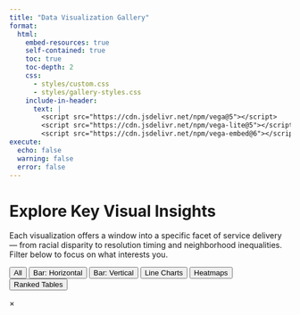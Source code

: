 ```yaml
---
title: "Data Visualization Gallery"
format:
  html:
    embed-resources: true
    self-contained: true
    toc: true
    toc-depth: 2
    css: 
      - styles/custom.css
      - styles/gallery-styles.css
    include-in-header:
      text: |
        <script src="https://cdn.jsdelivr.net/npm/vega@5"></script>
        <script src="https://cdn.jsdelivr.net/npm/vega-lite@5"></script>
        <script src="https://cdn.jsdelivr.net/npm/vega-embed@6"></script>
execute:
  echo: false
  warning: false
  error: false
---
```


# Explore Key Visual Insights

Each visualization offers a window into a specific facet of service delivery — from racial disparity to resolution timing and neighborhood inequalities. Filter below to focus on what interests you.

<div id="viz-filter-container">
  <button class="active-filter" data-type="All">All</button>
  <button data-type="Bar: Horizontal">Bar: Horizontal</button>
  <button data-type="Bar: Vertical">Bar: Vertical</button>
  <button data-type="Line Chart">Line Charts</button>
  <button data-type="Heatmap">Heatmaps</button>
  <button data-type="Ranked Table">Ranked Tables</button>
</div>

<div id="viz-gallery" class="gallery-grid"></div>

<!-- Modal Structure -->
<div id="viz-modal" class="modal">
  <span class="close">&times;</span>
  <img class="modal-content" id="modal-image">
  <div id="modal-caption"></div>
</div>

<!-- Debug container to check if JS is loading -->
<div id="debug-container" style="display: none;"></div>

<!-- Script with defer attribute to ensure DOM is loaded -->
<script defer src="js/gallery.js"></script>

<!-- Fallback loader for gallery -->
<script>
  // Add a loading indicator
  document.addEventListener('DOMContentLoaded', function() {
    // Check if gallery container exists
    const galleryContainer = document.getElementById('viz-gallery');
    if (galleryContainer) {
      // Add a loading message if gallery is empty
      if (galleryContainer.children.length === 0) {
        galleryContainer.innerHTML = '<div class="loading-indicator">Loading visualizations...</div>';
        
        // Set a timeout to check if gallery loaded
        setTimeout(function() {
          if (galleryContainer.querySelector('.loading-indicator')) {
            const debugContainer = document.getElementById('debug-container');
            if (debugContainer) {
              debugContainer.style.display = 'block';
              debugContainer.innerHTML = '<div class="error-message">Gallery failed to load. Check browser console for errors.</div>';
              
              // Check if gallery.js loaded
              const scriptElement = document.querySelector('script[src="js/gallery.js"]');
              if (!scriptElement) {
                debugContainer.innerHTML += '<p>Could not find gallery.js script.</p>';
              }
              
              // Try to reload the script
              const newScript = document.createElement('script');
              newScript.src = 'js/gallery.js';
              document.body.appendChild(newScript);
            }
          }
        }, 3000);
      }
    }
  });
</script>